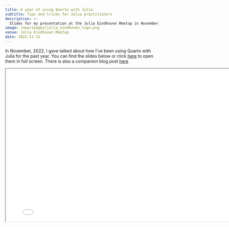 ```yaml
---
title: A year of using Quarto with Julia
subtitle: Tips and tricks for Julia practitioners
description: >-
  Slides for my presentation at the Julia Eindhoven Meetup in November, 2022. 
image: /www/images/julia_eindhoven_logo.png
venue: Julia Eindhoven Meetup
date: 2022-11-22
---
```


In November, 2022, I gave talked about how I've been using Quarto with Julia for the past year. You can find the slides below or click [here](presentation.qmd){target="_blank"} to open them in full screen. There is also a companion blog post [here](../../../../blog/posts/tips-and-tricks-for-using-quarto-with-julia/index.qmd)

```{=html}
<iframe width="800" height="500" marginheight="0" marginwidth="0" src="presentation.html"></iframe>
```